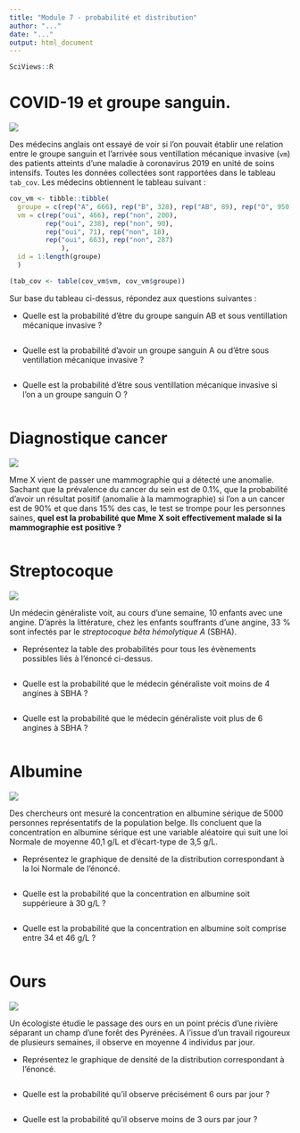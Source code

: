 ```yaml
---
title: "Module 7 - probabilité et distribution"
author: "..."
date: "..."
output: html_document
---
```


<!-- NOTE PRELIMINAIRE
N'hésitez pas à vous aider des snippets ! 
--> 

```r
SciViews::R
```

# COVID-19 et groupe sanguin.

![](../figures/covid19.jpg) 

Des médecins anglais ont essayé de voir si l'on pouvait établir une relation entre le groupe sanguin et l'arrivée sous ventillation mécanique invasive (`vm`) des patients atteints d'une maladie à coronavirus 2019 en unité de soins intensifs. Toutes les données collectées sont rapportées dans le tableau `tab_cov`. Les médecins obtiennent le tableau suivant\ : 

```r
cov_vm <- tibble::tibble(
  groupe = c(rep("A", 666), rep("B", 328), rep("AB", 89), rep("O", 950)),
  vm = c(rep("oui", 466), rep("non", 200),
         rep("oui", 238), rep("non", 90),
         rep("oui", 71), rep("non", 18),
         rep("oui", 663), rep("non", 287)
             ),
  id = 1:length(groupe)
  )

(tab_cov <- table(cov_vm$vm, cov_vm$groupe))
```

Sur base du tableau ci-dessus, répondez aux questions suivantes : 

- Quelle est la probabilité d'être du groupe sanguin AB et sous ventillation mécanique invasive ?

```r

```

- Quelle est la probabilité d'avoir un groupe sanguin A ou d'être sous ventillation mécanique invasive ?

```r

```

- Quelle est la probabilité d'être sous ventillation mécanique invasive si l'on a un groupe sanguin O ?

```r

```

# Diagnostique cancer

![](../figures/cancer.jpg)

Mme X vient de passer une mammographie qui a détecté une anomalie. Sachant que la prévalence du cancer du sein est de 0.1%, que la probabilité d’avoir un résultat positif (anomalie à la mammographie) si l’on a un cancer est de 90% et que dans 15% des cas, le test se trompe pour les personnes saines, **quel est la probabilité que Mme X soit effectivement malade si la mammographie est positive ?**

```r

```

# Streptocoque 

![](../figures/streptocoque.jpg)

Un médecin généraliste voit, au cours d'une semaine, 10 enfants avec une angine. D'après la littérature, chez les enfants souffrants d'une angine, 33 % sont infectés par le *streptocoque bêta hémolytique A* (SBHA). 

- Représentez la table des probabilités pour tous les évènements possibles liés à l'énoncé ci-dessus. 

```r

```

- Quelle est la probabilité que le médecin généraliste voit moins de 4 angines à SBHA ? 

```r

```

- Quelle est la probabilité que le médecin généraliste voit plus de 6 angines à SBHA ?

```r

```

# Albumine 

![](../figures/albumine.jpg)

Des chercheurs ont mesuré la concentration en albumine sérique de 5000 personnes représentatifs de la population belge. Ils concluent que la concentration en albumine sérique est une variable aléatoire qui suit une loi Normale de moyenne 40,1 g/L et d'écart-type de 3,5 g/L. 

- Représentez le graphique de densité de la distribution correspondant à la loi Normale de l'énoncé.

```r

```

- Quelle est la probabilité que la concentration en albumine soit suppérieure à 30 g/L ? 

```r

```

- Quelle est la probabilité que la concentration en albumine soit comprise entre 34 et 46 g/L ?  

```r

```

# Ours

![](../figures/ours.jpg)

Un écologiste étudie le passage des ours en un point précis d’une rivière séparant un champ d’une forêt des Pyrénées. A l’issue d’un travail rigoureux de plusieurs semaines, il observe en moyenne 4 individus par jour.

- Représentez le graphique de densité de la distribution correspondant à l'énoncé. 

```r

```

- Quelle est la probabilité qu'il observe précisément 6 ours par jour ? 

```r

```

- Quelle est la probabilité qu'il observe moins de 3 ours par jour ? 

```r

```